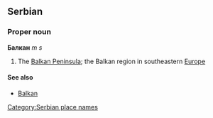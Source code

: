 ==Serbian==
===Proper noun===
'''Балкан''' ''m s''
#The [[Balkan Peninsula]]; the Balkan region in southeastern [[Europe]]
====See also====
*[[Balkan]]
[[Category:Serbian place names]]